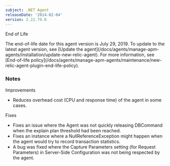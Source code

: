 ```yaml
---
subject: .NET Agent
releaseDate: '2014-02-04'
version: 2.22.79.0
---
```


End of Life

<Callout variant="important">
  The end-of-life date for this agent version is July 29, 2019. To update to the latest agent version, see [Update the agent](/docs/agents/manage-apm-agents/installation/update-new-relic-agent). For more information, see [End-of-life policy](/docs/agents/manage-apm-agents/maintenance/new-relic-agent-plugin-end-life-policy).
</Callout>

### Notes

Improvements

* Reduces overhead cost (CPU and response time) of the agent in some cases.

Fixes

* Fixes an issue where the Agent was not quickly releasing DBCommand when the explain plan threshold had been reached.
* Fixes an instance where a NullReferenceException might happen when the agent would try to record transaction statistics.
* A bug was fixed where the Capture Parameters setting (for Request Parameters) in Server-Side Configuration was not being respected by the agent.
